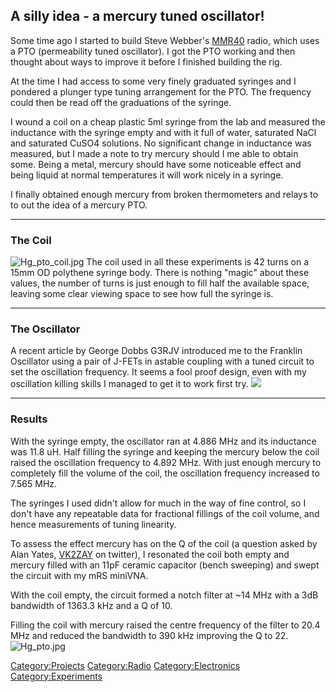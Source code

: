 == A silly idea - a mercury tuned oscillator! ==


Some time ago I started to build Steve Webber's [http://kd1jv.qrpradio.com/ARRLHBC/ARRL_MMR40.html MMR40] radio, which uses a PTO (permeability tuned oscillator). I got the PTO working and then thought about ways to improve it before I finished building the rig.

At the time I had access to some very finely graduated syringes and I pondered a plunger type tuning arrangement for the PTO. The frequency could then be read off the graduations of the syringe. 

I wound a coil on a cheap plastic 5ml syringe from the lab and measured the inductance with the syringe empty and with it full of water, saturated NaCl and saturated CuSO4 solutions. No significant change in inductance was measured, but I made a note to try mercury should I me able to obtain some. Being a metal, mercury should have some noticeable effect and being liquid at normal temperatures it will work nicely in a syringe.

I finally obtained enough mercury from broken thermometers and relays to to out the idea of a mercury PTO.

----

===The Coil===
[[Image:Hg_pto_coil.jpg|none]]
The coil used in all these experiments is 42 turns on a 15mm OD polythene syringe body. There is nothing "magic" about these values, the number of turns is just enough to fill half the available space, leaving some clear viewing space to see how full the syringe is.

----

===The Oscillator===

A recent article by George Dobbs G3RJV introduced me to the Franklin Oscillator using a pair of J-FETs in astable coupling with a tuned circuit to set the oscillation frequency. It seems a fool proof design, even with my oscillation killing skills I managed to get it to work first try.
[[Image:Franklin-osc.png|none|]]

----

===Results===
With the syringe empty, the oscillator ran at 4.886 MHz and its inductance was 11.8 uH. Half filling the syringe and keeping the mercury below the coil raised the oscillation frequency to 4.892 MHz. With just enough mercury to completely fill the volume of the coil, the oscillation frequency increased to 7.565 MHz.

The syringes I used didn't allow for much in the way of fine control, so I don't have any repeatable data for fractional fillings of the coil volume, and hence measurements of tuning linearity.

To assess the effect mercury has on the Q of the coil (a question asked by Alan Yates, [http://vk2zay.net VK2ZAY] on twitter), I resonated the coil both empty and mercury filled with an 11pF ceramic capacitor (bench sweeping) and swept the circuit with my mRS miniVNA. 

With the coil empty, the circuit formed a notch filter at ~14 MHz with a 3dB bandwidth of 1363.3 kHz and a Q of 10.

Filling the coil with mercury raised the centre frequency of the filter to 20.4 MHz and reduced the bandwidth to 390 kHz improving the Q to 22.
[[Image:Hg_pto.jpg|none]]

[[Category:Projects]]
[[Category:Radio]]
[[Category:Electronics]]
[[Category:Experiments]]